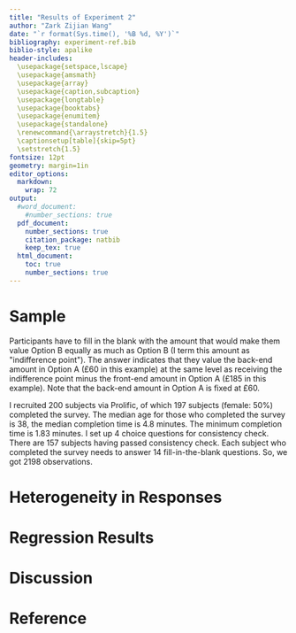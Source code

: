 ```yaml
---
title: "Results of Experiment 2"
author: "Zark Zijian Wang"
date: "`r format(Sys.time(), '%B %d, %Y')`"
bibliography: experiment-ref.bib
biblio-style: apalike
header-includes: 
  \usepackage{setspace,lscape}
  \usepackage{amsmath}
  \usepackage{array}
  \usepackage{caption,subcaption}
  \usepackage{longtable}
  \usepackage{booktabs}
  \usepackage{enumitem}
  \usepackage{standalone}
  \renewcommand{\arraystretch}{1.5}
  \captionsetup[table]{skip=5pt}
  \setstretch{1.5} 
fontsize: 12pt
geometry: margin=1in
editor_options: 
  markdown: 
    wrap: 72
output:
  #word_document:
    #number_sections: true
  pdf_document:
    number_sections: true
    citation_package: natbib
    keep_tex: true
  html_document:
    toc: true
    number_sections: true
---
```


# Sample

Participants have to fill in the blank with the amount that would make
them value Option B equally as much as Option B (I term this amount as
\"indifference point\"). The answer indicates that they value the
back-end amount in Option A (£60 in this example) at the same level as
receiving the indifference point minus the front-end amount in Option A
(£185 in this example). Note that the back-end amount in Option A is
fixed at £60.

I recruited 200 subjects via Prolific, of which 197 subjects (female:
50%) completed the survey. The median age for those who completed the
survey is 38, the median completion time is 4.8 minutes. The minimum
completion time is 1.83 minutes. I set up 4 choice questions for
consistency check. There are 157 subjects having passed consistency
check. Each subject who completed the survey needs to answer 14
fill-in-the-blank questions. So, we got 2198 observations.

# Heterogeneity in Responses

# Regression Results

\input{tables/reg_combined_tab.tex}

# Discussion

# Reference
